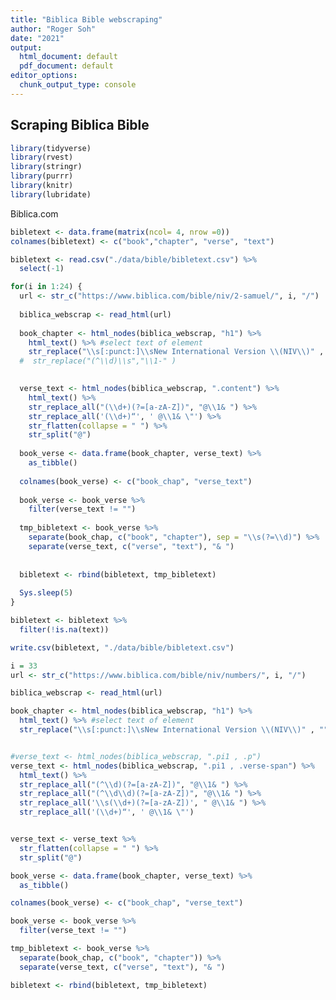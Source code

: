 ```yaml
---
title: "Biblica Bible webscraping"
author: "Roger Soh"
date: "2021"
output:
  html_document: default
  pdf_document: default
editor_options: 
  chunk_output_type: console
---
```


## Scraping Biblica Bible

```r
library(tidyverse)
library(rvest)
library(stringr)
library(purrr)
library(knitr)
library(lubridate)
```

Biblica.com 

```r
bibletext <- data.frame(matrix(ncol= 4, nrow =0))
colnames(bibletext) <- c("book","chapter", "verse", "text")

bibletext <- read.csv("./data/bible/bibletext.csv") %>%
  select(-1)
```


```r
for(i in 1:24) {
  url <- str_c("https://www.biblica.com/bible/niv/2-samuel/", i, "/")
  
  biblica_webscrap <- read_html(url)
  
  book_chapter <- html_nodes(biblica_webscrap, "h1") %>%
    html_text() %>% #select text of element
    str_replace("\\s[:punct:]\\sNew International Version \\(NIV\\)" , "")
  #  str_replace("(^\\d)\\s","\\1-" )

  
  verse_text <- html_nodes(biblica_webscrap, ".content") %>%
    html_text() %>%
    str_replace_all("(\\d+)(?=[a-zA-Z])", "@\\1& ") %>%
    str_replace_all('(\\d+)“', ' @\\1& \"') %>%
    str_flatten(collapse = " ") %>%
    str_split("@")
  
  book_verse <- data.frame(book_chapter, verse_text) %>%
    as_tibble()
  
  colnames(book_verse) <- c("book_chap", "verse_text")
  
  book_verse <- book_verse %>%
    filter(verse_text != "")
  
  tmp_bibletext <- book_verse %>%
    separate(book_chap, c("book", "chapter"), sep = "\\s(?=\\d)") %>%
    separate(verse_text, c("verse", "text"), "& ")
  
  
  bibletext <- rbind(bibletext, tmp_bibletext)
  
  Sys.sleep(5)
}


```

```r

bibletext <- bibletext %>%
  filter(!is.na(text))

```



```r
write.csv(bibletext, "./data/bible/bibletext.csv")

```



```r
i = 33
url <- str_c("https://www.biblica.com/bible/niv/numbers/", i, "/")

biblica_webscrap <- read_html(url)

book_chapter <- html_nodes(biblica_webscrap, "h1") %>%
  html_text() %>% #select text of element
  str_replace("\\s[:punct:]\\sNew International Version \\(NIV\\)" , "")


#verse_text <- html_nodes(biblica_webscrap, ".pi1 , .p")
verse_text <- html_nodes(biblica_webscrap, ".pi1 , .verse-span") %>%
  html_text() %>%
  str_replace_all("(^\\d)(?=[a-zA-Z])", "@\\1& ") %>%
  str_replace_all("(^\\d\\d)(?=[a-zA-Z])", "@\\1& ") %>%
  str_replace_all('\\s(\\d+)(?=[a-zA-Z])', " @\\1& ") %>%
  str_replace_all('(\\d+)“', ' @\\1& \"') 

```


```r


```


```r
verse_text <- verse_text %>%
  str_flatten(collapse = " ") %>%
  str_split("@")

book_verse <- data.frame(book_chapter, verse_text) %>%
  as_tibble()

colnames(book_verse) <- c("book_chap", "verse_text")

book_verse <- book_verse %>%
  filter(verse_text != "")

tmp_bibletext <- book_verse %>%
  separate(book_chap, c("book", "chapter")) %>%
  separate(verse_text, c("verse", "text"), "& ")

bibletext <- rbind(bibletext, tmp_bibletext)
```


